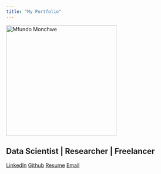 ```yaml
---
title: "My Portfolio"
---
```


<div class ="row">
<div class="col-md-4">
<img src="mfundo_1.jpg" alt="Mfundo Monchwe" class="img-fluid rounded-circle" style="width:300px; hright:300px;">
<h2> Data Scientist | Researcher | Freelancer </h2>
<div class="col-md-4">
<a href ="https://www.linkedin.com/in/mfundo-monchwe-48883314a/" class="btn btn-primary me-2"><i class="bi bi-linkedin"></i>LinkedIn</a>
<a href="https://github.com/Mfundo-debug" class="btn btn-dark me-2"><i class="bi bi-github"></i>Github</a>
<a href="https://drive.google.com/file/d/18Val6ENfTB7Lx6i84PFphCFKXziBvGR2/view?usp=sharing" target="_blank" class="btn btn-primary me-2"><i class="bi bi-file-earmark-person"></i>Resume</a>
<a href="mailto:didimtfundo@gmail.com" class="btn btn-primary me-2"><i class="bi bi-envelope"></i>Email</a>
</div>
</div>
<div class="col-md-8">
</div>
</div>
